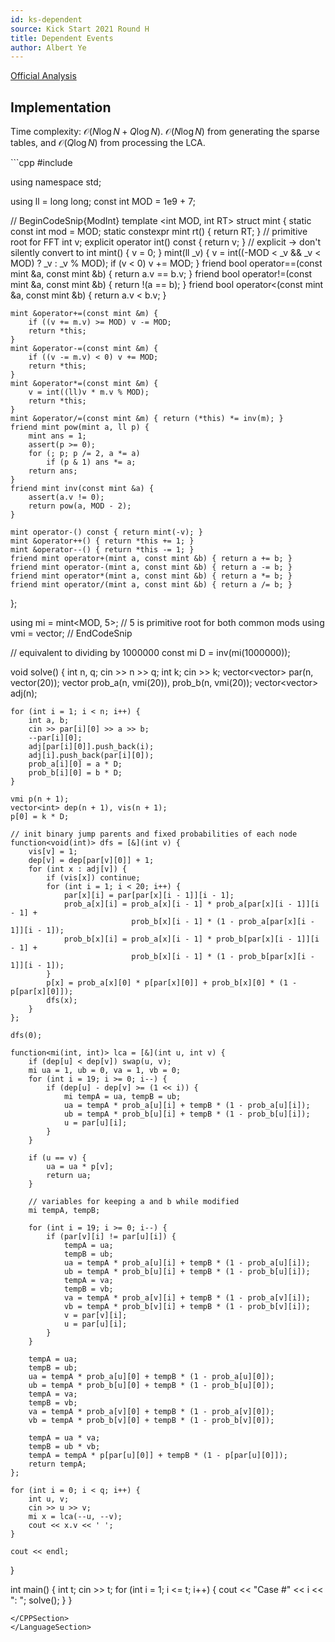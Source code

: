 ```yaml
---
id: ks-dependent
source: Kick Start 2021 Round H
title: Dependent Events
author: Albert Ye
---
```


[Official Analysis](https://zibada.guru/gcj/ks2021h/problems/#analysis-D)

## Implementation
Time complexity: $\mathcal{O}(N \log N + Q \log N)$. $\mathcal{O}(N \log N)$ from generating the sparse tables, and $\mathcal{O}(Q \log N)$ from processing the LCA.

<LanguageSection>
<CPPSection>
```cpp
#include <bits/stdc++.h>

using namespace std;

using ll = long long;
const int MOD = 1e9 + 7;

// BeginCodeSnip{ModInt}
template <int MOD, int RT> struct mint {
	static const int mod = MOD;
	static constexpr mint rt() { return RT; }  // primitive root for FFT
	int v;
	explicit operator int() const {
		return v;
	}  // explicit -> don't silently convert to int
	mint() { v = 0; }
	mint(ll _v) {
		v = int((-MOD < _v && _v < MOD) ? _v : _v % MOD);
		if (v < 0) v += MOD;
	}
	friend bool operator==(const mint &a, const mint &b) { return a.v == b.v; }
	friend bool operator!=(const mint &a, const mint &b) { return !(a == b); }
	friend bool operator<(const mint &a, const mint &b) { return a.v < b.v; }

	mint &operator+=(const mint &m) {
		if ((v += m.v) >= MOD) v -= MOD;
		return *this;
	}
	mint &operator-=(const mint &m) {
		if ((v -= m.v) < 0) v += MOD;
		return *this;
	}
	mint &operator*=(const mint &m) {
		v = int((ll)v * m.v % MOD);
		return *this;
	}
	mint &operator/=(const mint &m) { return (*this) *= inv(m); }
	friend mint pow(mint a, ll p) {
		mint ans = 1;
		assert(p >= 0);
		for (; p; p /= 2, a *= a)
			if (p & 1) ans *= a;
		return ans;
	}
	friend mint inv(const mint &a) {
		assert(a.v != 0);
		return pow(a, MOD - 2);
	}

	mint operator-() const { return mint(-v); }
	mint &operator++() { return *this += 1; }
	mint &operator--() { return *this -= 1; }
	friend mint operator+(mint a, const mint &b) { return a += b; }
	friend mint operator-(mint a, const mint &b) { return a -= b; }
	friend mint operator*(mint a, const mint &b) { return a *= b; }
	friend mint operator/(mint a, const mint &b) { return a /= b; }
};

using mi = mint<MOD, 5>;  // 5 is primitive root for both common mods
using vmi = vector<mi>;
// EndCodeSnip

// equivalent to dividing by 1000000
const mi D = inv(mi(1000000));

void solve() {
	int n, q;
	cin >> n >> q;
	int k;
	cin >> k;
	vector<vector<int>> par(n, vector<int>(20));
	vector<vmi> prob_a(n, vmi(20)), prob_b(n, vmi(20));
	vector<vector<int>> adj(n);

	for (int i = 1; i < n; i++) {
		int a, b;
		cin >> par[i][0] >> a >> b;
		--par[i][0];
		adj[par[i][0]].push_back(i);
		adj[i].push_back(par[i][0]);
		prob_a[i][0] = a * D;
		prob_b[i][0] = b * D;
	}

	vmi p(n + 1);
	vector<int> dep(n + 1), vis(n + 1);
	p[0] = k * D;

	// init binary jump parents and fixed probabilities of each node
	function<void(int)> dfs = [&](int v) {
		vis[v] = 1;
		dep[v] = dep[par[v][0]] + 1;
		for (int x : adj[v]) {
			if (vis[x]) continue;
			for (int i = 1; i < 20; i++) {
				par[x][i] = par[par[x][i - 1]][i - 1];
				prob_a[x][i] = prob_a[x][i - 1] * prob_a[par[x][i - 1]][i - 1] +
				               prob_b[x][i - 1] * (1 - prob_a[par[x][i - 1]][i - 1]);
				prob_b[x][i] = prob_a[x][i - 1] * prob_b[par[x][i - 1]][i - 1] +
				               prob_b[x][i - 1] * (1 - prob_b[par[x][i - 1]][i - 1]);
			}
			p[x] = prob_a[x][0] * p[par[x][0]] + prob_b[x][0] * (1 - p[par[x][0]]);
			dfs(x);
		}
	};

	dfs(0);

	function<mi(int, int)> lca = [&](int u, int v) {
		if (dep[u] < dep[v]) swap(u, v);
		mi ua = 1, ub = 0, va = 1, vb = 0;
		for (int i = 19; i >= 0; i--) {
			if (dep[u] - dep[v] >= (1 << i)) {
				mi tempA = ua, tempB = ub;
				ua = tempA * prob_a[u][i] + tempB * (1 - prob_a[u][i]);
				ub = tempA * prob_b[u][i] + tempB * (1 - prob_b[u][i]);
				u = par[u][i];
			}
		}

		if (u == v) {
			ua = ua * p[v];
			return ua;
		}

		// variables for keeping a and b while modified
		mi tempA, tempB;

		for (int i = 19; i >= 0; i--) {
			if (par[v][i] != par[u][i]) {
				tempA = ua;
				tempB = ub;
				ua = tempA * prob_a[u][i] + tempB * (1 - prob_a[u][i]);
				ub = tempA * prob_b[u][i] + tempB * (1 - prob_b[u][i]);
				tempA = va;
				tempB = vb;
				va = tempA * prob_a[v][i] + tempB * (1 - prob_a[v][i]);
				vb = tempA * prob_b[v][i] + tempB * (1 - prob_b[v][i]);
				v = par[v][i];
				u = par[u][i];
			}
		}

		tempA = ua;
		tempB = ub;
		ua = tempA * prob_a[u][0] + tempB * (1 - prob_a[u][0]);
		ub = tempA * prob_b[u][0] + tempB * (1 - prob_b[u][0]);
		tempA = va;
		tempB = vb;
		va = tempA * prob_a[v][0] + tempB * (1 - prob_a[v][0]);
		vb = tempA * prob_b[v][0] + tempB * (1 - prob_b[v][0]);

		tempA = ua * va;
		tempB = ub * vb;
		tempA = tempA * p[par[u][0]] + tempB * (1 - p[par[u][0]]);
		return tempA;
	};

	for (int i = 0; i < q; i++) {
		int u, v;
		cin >> u >> v;
		mi x = lca(--u, --v);
		cout << x.v << ' ';
	}

	cout << endl;
}

int main() {
	int t;
	cin >> t;
	for (int i = 1; i <= t; i++) {
		cout << "Case #" << i << ": ";
		solve();
	}
}
```
</CPPSection>
</LanguageSection>
